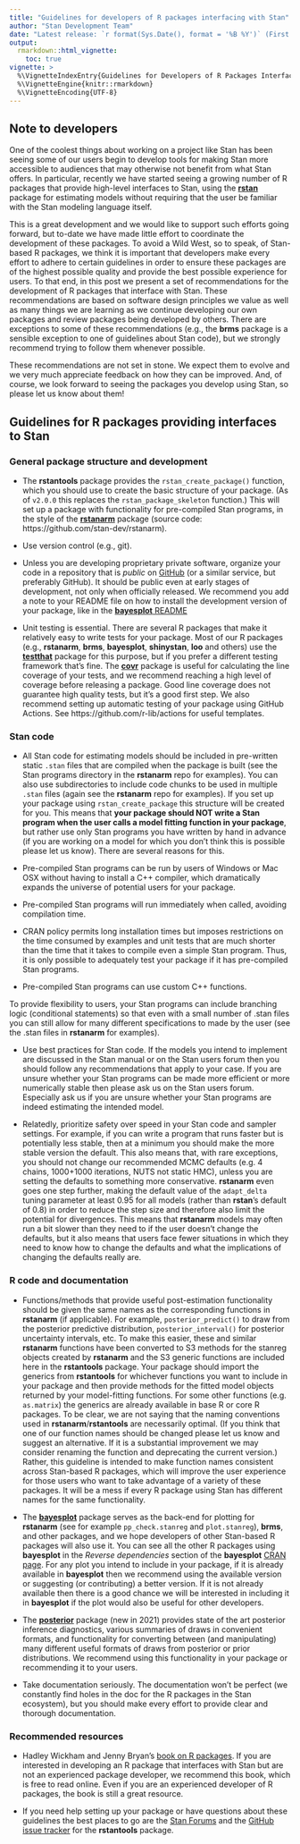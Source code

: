 ```yaml
---
title: "Guidelines for developers of R packages interfacing with Stan"
author: "Stan Development Team"
date: "Latest release: `r format(Sys.Date(), format = '%B %Y')` (First version: November 2016)"
output:
  rmarkdown::html_vignette:
    toc: true
vignette: >
  %\VignetteIndexEntry{Guidelines for Developers of R Packages Interfacing with Stan}
  %\VignetteEngine{knitr::rmarkdown}
  %\VignetteEncoding{UTF-8}
---
```


## Note to developers

One of the coolest things about working on a project like Stan has been seeing
some of our users begin to develop tools for making Stan more accessible to
audiences that may otherwise not benefit from what Stan offers. In particular,
recently we have started seeing a growing number of R packages that provide
high-level interfaces to Stan, using the [__rstan__](https://mc-stan.org/rstan/)
package for estimating models without requiring that the user be familiar with
the Stan modeling language itself.

This is a great development and we would like to support such efforts going
forward, but to-date we have made little effort to coordinate the development of
these packages. To avoid a Wild West, so to speak, of Stan-based R packages, we
think it is important that developers make every effort to adhere to certain
guidelines in order to ensure these packages are of the highest possible quality
and provide the best possible experience for users. To that end, in this post we
present a set of recommendations for the development of R packages that
interface with Stan. These recommendations are based on software design
principles we value as well as many things we are learning as we continue
developing our own packages and review packages being developed by others. There
are exceptions to some of these recommendations (e.g., the __brms__ package is a
sensible exception to one of guidelines about Stan code), but we strongly
recommend trying to follow them whenever possible.

These recommendations are not set in stone. We expect them to evolve and we very
much appreciate feedback on how they can be improved. And, of course, we look
forward to seeing the packages you develop using Stan, so please let us know
about them!


## Guidelines for R packages providing interfaces to Stan

### General package structure and development

* The __rstantools__ package provides the `rstan_create_package()` function,
which you should use to create the basic structure of your package. (As of
`v2.0.0` this replaces the `rstan_package_skeleton` function.) This will set up
a package with functionality for pre-compiled Stan programs, in the style of the
[__rstanarm__](https://mc-stan.org/rstanarm/) package (source code:
https://github.com/stan-dev/rstanarm).

* Use version control (e.g., git).

* Unless you are developing proprietary private software, organize your code in
a repository that is _public_ on [GitHub](https://github.com/) (or a similar
service, but preferably GitHub). It should be public even at early stages of
development, not only when officially released.  We recommend you add a note to
your README file on how to install the development version of your package, like
in the [__bayesplot__ README](https://github.com/stan-dev/bayesplot#installation)

* Unit testing is essential. There are several R packages that make it
relatively easy to write tests for your package. Most of our R packages (e.g.,
__rstanarm__, __brms__, __bayesplot__, __shinystan__, __loo__ and others) use
the [__testthat__](https://github.com/r-lib/testthat) package for this purpose,
but if you prefer a different testing framework that's fine. The
[__covr__](https://github.com/r-lib/covr) package is useful for calculating the
line coverage of your tests, and we recommend reaching a high level of coverage
before releasing a package. Good line coverage does not guarantee high quality
tests, but it's a good first step. We also recommend setting up automatic
testing of your package using GitHub Actions. See
https://github.com/r-lib/actions for useful templates.

### Stan code

* All Stan code for estimating models should be included in pre-written static
`.stan` files that are compiled when the package is built (see the Stan programs
directory in the __rstanarm__ repo for examples). You can also use
subdirectories to include code chunks to be used in multiple `.stan` files (again
see the __rstanarm__ repo for examples). If you set up your package using
`rstan_create_package` this structure will be created for you. This means that
__your package should NOT write a Stan program when the user calls a model
fitting function in your package__, but rather use only Stan programs you have
written by hand in advance (if you are working on a model for which you don't
think this is possible please let us know). There are several reasons for this.

* Pre-compiled Stan programs can be run by users of Windows or Mac OSX without
  having to install a C++ compiler, which dramatically expands the universe of
  potential users for your package.
* Pre-compiled Stan programs will run immediately when called, avoiding compilation time.
* CRAN policy permits long installation times but imposes restrictions on the
  time consumed by examples and unit tests that are much shorter than the time
  that it takes to compile even a simple Stan program. Thus, it is only possible
  to adequately test your package if it has pre-compiled Stan programs.
* Pre-compiled Stan programs can use custom C++ functions.  

To provide flexibility to users, your Stan programs can include branching logic
(conditional statements) so that even with a small number of .stan files you can still
allow for many different specifications to made by the user (see the .stan files in
__rstanarm__ for examples).

* Use best practices for Stan code. If the models you intend to implement are
discussed in the Stan manual or on the Stan users forum then you should follow
any recommendations that apply to your case. If you are unsure whether your Stan
programs can be made more efficient or more numerically stable then please ask
us on the Stan users forum. Especially ask us if you are unsure whether your
Stan programs are indeed estimating the intended model.

* Relatedly, prioritize safety over speed in your Stan code and sampler
settings. For example, if you can write a program that runs faster but is
potentially less stable, then at a minimum you should make the more stable
version the default. This also means that, with rare exceptions, you should not
change our recommended MCMC defaults (e.g. 4 chains, 1000+1000 iterations, NUTS
not static HMC), unless you are setting the defaults to something more
conservative. __rstanarm__ even goes one step further, making the default value
of the `adapt_delta` tuning parameter at least 0.95 for all models (rather than
__rstan__'s default of 0.8) in order to reduce the step size and therefore also
limit the potential for divergences. This means that __rstanarm__ models may
often run a bit slower than they need to if the user doesn't change the
defaults, but it also means that users face fewer situations in which they need
to know how to change the defaults and what the implications of changing the
defaults really are.

### R code and documentation

* Functions/methods that provide useful post-estimation functionality should be given
the same names as the corresponding functions in __rstanarm__ (if applicable).
For example, `posterior_predict()` to draw from the posterior predictive
distribution, `posterior_interval()` for posterior uncertainty intervals, etc. To
make this easier, these and similar __rstanarm__ functions have been converted
to S3 methods for the stanreg objects created by __rstanarm__ and the S3 generic
functions are included here in the __rstantools__ package. Your package should
import the generics from __rstantools__ for whichever functions you want to
include in your package and then provide methods for the fitted model objects
returned by your model-fitting functions. For some other functions (e.g.
`as.matrix`) the generics are already available in base R or core R packages. To
be clear, we are not saying that the naming conventions used in
__rstanarm__/__rstantools__ are necessarily optimal. (If you think that one of
our function names should be changed please let us know and suggest an
alternative. If it is a substantial improvement we may consider renaming the
function and deprecating the current version.) Rather, this guideline is
intended to make function names consistent across Stan-based R packages, which
will improve the user experience for those users who want to take advantage of a
variety of these packages. It will be a mess if every R package using Stan has
different names for the same functionality.

* The [__bayesplot__](https://mc-stan.org/bayesplot/) package serves as the
back-end for plotting for __rstanarm__ (see for example `pp_check.stanreg` and
`plot.stanreg`), __brms__, and other packages, and we hope developers of other
Stan-based R packages will also use it. You can see all the other R packages
using __bayesplot__ in the _Reverse dependencies_ section of the __bayesplot__
[CRAN page](https://CRAN.R-project.org/package=bayesplot). For any plot you
intend to include in your package, if it is already available in __bayesplot__
then we recommend using the available version or suggesting (or contributing) a
better version. If it is not already available then there is a good chance we
will be interested in including it in __bayesplot__ if the plot would also be
useful for other developers.

* The [__posterior__](https://mc-stan.org/posterior/) package (new in 2021)
provides state of the art posterior inference diagnostics, various summaries of
draws in convenient formats, and functionality for converting between (and
manipulating) many different useful formats of draws from posterior or prior
distributions. We recommend using this functionality in your package or
recommending it to your users.

* Take documentation seriously. The documentation won't be perfect (we
constantly find holes in the doc for the R packages in the Stan ecosystem), but
you should make every effort to provide clear and thorough documentation.


### Recommended resources

* Hadley Wickham and Jenny Bryan's [book on R packages](https://r-pkgs.org/). If you
are interested in developing an R package that interfaces with Stan but are not an
experienced package developer, we recommend this book, which is free to read
online. Even if you are an experienced developer of R packages, the book is
still a great resource.

* If you need help setting up your package or have questions about these
guidelines the best places to go are the [Stan
Forums](https://discourse.mc-stan.org) and the [GitHub issue
tracker](https://github.com/stan-dev/rstantools/issues) for the __rstantools__
package.
